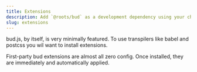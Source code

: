 ```yaml
---
title: Extensions
description: Add `@roots/bud` as a development dependency using your choice of package manager.
slug: extensions
---
```


bud.js, by itself, is very minimally featured. To use transpilers like babel and postcss you wil want to install extensions.

First-party bud extensions are almost all zero config. Once installed, they are immediately and automatically applied.
